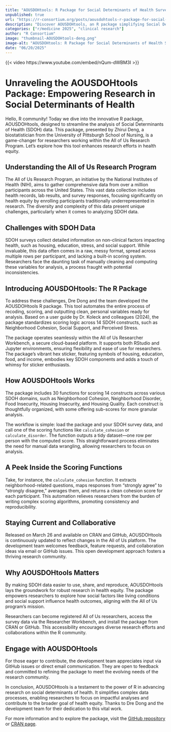 ```yaml
--- 
title: "AOUSDOHtools: R Package for Social Determinants of Health Survey data in All of Us Research Program" 
unpublished: true 
url: "https://r-consortium.org/posts/aousdohtools-r-package-for-social-determinants-of-health-survey-data-in-all-of-us-research-program/"
description: "Discover AOUSDOHtools, an R package simplifying Social Determinants of Health data analysis." 
categories: ["r/medicine 2025", "clinical research"]
author: "R Consortium" 
image: "thumbnail-AOUSDOHtools-deng.png" 
image-alt: "AOUSDOHtools: R Package for Social Determinants of Health Survey data in All of Us Research Program - Zhirui Deng" 
date: "06/20/2025" 
---
```


{{< video https://www.youtube.com/embed/nQum-dWBM3I >}}

# Unraveling the AOUSDOHtools Package: Empowering Research in Social Determinants of Health

Hello, R community! Today we dive into the innovative R package, AOUSDOHtools, designed to streamline the analysis of Social Determinants of Health (SDOH) data. This package, presented by Zhirui Deng, a biostatistician from the University of Pittsburgh School of Nursing, is a game-changer for researchers working within the All of Us Research Program. Let's explore how this tool enhances research efforts in health equity.

## Understanding the All of Us Research Program

The All of Us Research Program, an initiative by the National Institutes of Health (NIH), aims to gather comprehensive data from over a million participants across the United States. This vast data collection includes health records, lab results, and survey responses, focusing significantly on health equity by enrolling participants traditionally underrepresented in research. The diversity and complexity of this data present unique challenges, particularly when it comes to analyzing SDOH data.

## Challenges with SDOH Data

SDOH surveys collect detailed information on non-clinical factors impacting health, such as housing, education, stress, and social support. While invaluable, this data often comes in a raw, messy format, spread across multiple rows per participant, and lacking a built-in scoring system. Researchers face the daunting task of manually cleaning and computing these variables for analysis, a process fraught with potential inconsistencies.

## Introducing AOUSDOHtools: The R Package

To address these challenges, Dre Dong and the team developed the AOUSDOHtools R package. This tool automates the entire process of recoding, scoring, and outputting clean, personal variables ready for analysis. Based on a user guide by Dr. Koleck and colleagues (2024), the package standardizes scoring logic across 14 SDOH constructs, such as Neighborhood Cohesion, Social Support, and Perceived Stress.

The package operates seamlessly within the All of Us Researcher Workbench, a secure cloud-based platform. It supports both RStudio and Jupyter environments, ensuring flexibility and ease of use for researchers. The package's vibrant hex sticker, featuring symbols of housing, education, food, and income, embodies key SDOH components and adds a touch of whimsy for sticker enthusiasts.

## How AOUSDOHtools Works

The package includes 30 functions for scoring 14 constructs across various SDOH domains, such as Neighborhood Cohesion, Neighborhood Disorder, Food Insecurity, Housing Insecurity, and Housing Quality. Each construct is thoughtfully organized, with some offering sub-scores for more granular analysis.

The workflow is simple: load the package and your SDOH survey data, and call one of the scoring functions like `calculate_cohesion` or `calculate_disorder`. The function outputs a tidy dataset—one row per person with the computed score. This straightforward process eliminates the need for manual data wrangling, allowing researchers to focus on analysis.

## A Peek Inside the Scoring Functions

Take, for instance, the `calculate_cohesion` function. It extracts neighborhood-related questions, maps responses from "strongly agree" to "strongly disagree," averages them, and returns a clean cohesion score for each participant. This automation relieves researchers from the burden of writing complex scoring algorithms, promoting consistency and reproducibility.

## Staying Current and Collaborative

Released on March 26 and available on CRAN and GitHub, AOUSDOHtools is continuously updated to reflect changes in the All of Us platform. The development team welcomes feedback, feature requests, and collaboration ideas via email or GitHub issues. This open development approach fosters a thriving research community.

## Why AOUSDOHtools Matters

By making SDOH data easier to use, share, and reproduce, AOUSDOHtools lays the groundwork for robust research in health equity. The package empowers researchers to explore how social factors like living conditions and social support influence health outcomes, aligning with the All of Us program's mission.

Researchers can become registered All of Us researchers, access the survey data via the Researcher Workbench, and install the package from CRAN or GitHub. This accessibility encourages diverse research efforts and collaborations within the R community.

## Engage with AOUSDOHtools

For those eager to contribute, the development team appreciates input via GitHub issues or direct email communication. They are open to feedback and committed to refining the package to meet the evolving needs of the research community.

In conclusion, AOUSDOHtools is a testament to the power of R in advancing research on social determinants of health. It simplifies complex data processes, enabling researchers to focus on impactful analyses and contribute to the broader goal of health equity. Thanks to Dre Dong and the development team for their dedication to this vital work.

For more information and to explore the package, visit the [GitHub repository](https://github.com/zhd52/AOUSDOHtools) or [CRAN page](https://cran.r-project.org/package=AOUSDOHtools).